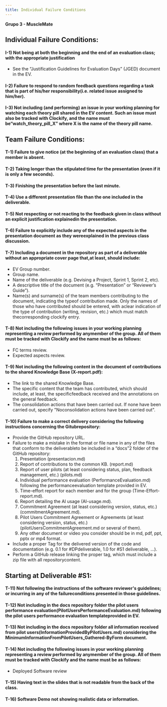 ```yaml
---
title: Individual Failure Conditions
---
```




**Grupo 3 - MuscleMate**








## Individual Failure Conditions:
#### I-1) Not being at both the beginning and the end of an evaluation class; with the appropriate justification
- See the “Justification Guidelines for Evaluation Days” (JGED) document in the EV.

#### I-2) Failure to respond to random feedback questions regarding a task that is part of his/her responsibility(i.e. related issue assigned to him/her).
#### I-3) Not including (and performing) an issue in your working planning for watching each theory pill shared in the EV content. Such an issue must also be tracked with Clockify, and the name must be“watch_theory_pill_X” where X is the name of the theory pill name.

## Team Failure Conditions:
#### T-1) Failure to give notice (at the beginning of an evaluation class) that a member is absent.
#### T-2) Taking longer than the stipulated time for the presentation (even if it is only a few seconds).
#### T-3) Finishing the presentation before the last minute.
#### T-4) Use a different presentation file than the one included in the deliverable.
#### T-5) Not respecting or not reacting to the feedback given in class without an explicit justification explainedin the presentation.
#### T-6) Failure to explicitly include any of the expected aspects in the presentation document as they wereexplained in the previous class discussion.
#### T-7) Including a document in the repository as part of a deliverable without an appropriate cover page that,at least, should include:
- EV Group number.
- Group name.
- Name of the deliverable (e.g. Devising a Project, Sprint 1, Sprint 2, etc).
- A descriptive title of the document (e.g. “Presentation” or “Reviewer’s Guide”).
- Name(s) and surname(s) of the team members contributing to the document, indicating the typeof contribution made. Only the names of those who have contributed should be entered, with aclear indication of the type of contribution (writing, revision, etc.) which must match thecorresponding clockify entry.

#### T-8) Not including the following issues in your working planning representing a review performed by anymember of the group. All of them must be tracked with Clockify and the name must be as follows:
- FC terms review.
- Expected aspects review.

#### T-9) Not including the following content in the document of contributions to the shared Knowledge Base (X-report.pdf):
- The link to the shared Knowledge Base.
- The specific content that the team has contributed, which should include, at least, the specificfeedback received and the annotations on the general feedback.
- The consolidation actions that have been carried out. If none have been carried out, specify "Noconsolidation actions have been carried out".

#### T-10) Failure to make a correct delivery considering the following instructions concerning the Gitubrepository:
- Provide the GitHub repository URL.
- Failure to make a mistake in the format or file name in any of the files that conform to the deliverableto be included in a “docs”2 folder of the GitHub repository:
    1. Presentation (presentacion.md)
    2. Report of contributions to the common KB. (report.md)
    3. Report of user pilots (at least considering status, plan, feedback management, etc.) (pilots.md)
    4. Individual performance evaluation (PerformanceEvaluation.md) following the performanceevaluation template provided in EV.
    5. Time-effort report for each member and for the group (Time-Effort-report.md).
    6. Report detailing the AI usage (AI-usage.md).
    7. Commitment Agreement (at least considering version, status, etc.) (commitmentAgreement.md).
    8. Pilot Users Commitment Agreement or Agreements (at least considering version, status, etc.)(pilotUsersCommitmentAgreement.md or several of them).
    9. Any other document or video you consider should be in md, pdf, ppt, pptx or mp4 format.
- Include a proper Tag for the delivered version of the code and documentation (e.g. 0.1 for #DPdeliverable, 1.0 for #S1 deliverable, ...).
- Perform a GitHub release linking the proper tag, which must include a zip file with all repositorycontent.

## Starting at Deliverable #S1:
#### T-11) Not following the instructions of the software reviewer's guidelines; or incurring in any of the failureconditions presented in those guidelines.
#### T-12) Not including in the docs repository folder the pilot users performance evaluation(PilotUsersPerformanceEvaluation.md) following the pilot users performance evaluation templateprovided in EV.
#### T-13) Not including in the docs repository folder all information received from pilot users(InformationProvidedByPilotUsers.md) considering the MinimumInformationFromPilotUsers_Gathered-ByForm document.
#### T-14) Not including the following issues in your working planning representing a review performed by anymember of the group. All of them must be tracked with Clockify and the name must be as follows:
- Deployed Software review

#### T-15) Having text in the slides that is not readable from the back of the class.
#### T-16) Software Demo not showing realistic data or information.